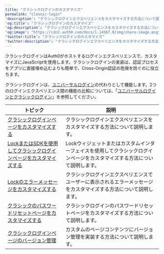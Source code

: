 ---
title: "クラシックログインのカスタマイズ"
permalink: "classic-login"
'description': "クラシックログインエクスペリエンスをカスタマイズする方法について説明します"
'og:title': "クラシックログインのカスタマイズ"
'og:description': "クラシックログインエクスペリエンスをカスタマイズする方法について説明します"
'og:image': "https://cdn2.auth0.com/docs/1.14567.0/img/share-image.png"
'twitter:title': "クラシックログインのカスタマイズ"
'twitter:description': "クラシックログインエクスペリエンスをカスタマイズする方法について説明します"
---

クラシックログインはAuth0がホストするログインエクスペリエンスで、カスタマイズにJavaScriptを使用します。クラシックログインの実装は、認証プロセスをアプリに直接埋め込むよりも簡単で、Cross-Origin認証の危険を防ぐのに役立ちます。

クラシックログインは、[ユニバーサルログイン](/docs/ja-jp/authenticate/login/auth0-universal-login/universal-login-vs-classic-login/universal-experience)の代わりとして機能します。2つのログインエクスペリエンス間の機能の比較については、「[ユニバーサルログインとクラシックログイン](/docs/ja-jp/authenticate/login/auth0-universal-login/universal-login-vs-classic-login)」を参照してください。

<table class="table"><thead>
<tr>
<th><strong>トピック</strong></th>
<th><strong>説明</strong></th>
</tr>
</thead>
<tbody>
<tr>
<td><a href="/docs/ja-jp/customize/login-pages/classic-login/customization-classic">クラシックログインページをカスタマイズする</a></td>
<td>クラシックログインエクスペリエンスをカスタマイズする方法について説明します。</td>
</tr>
<tr>
<td><a href="/docs/ja-jp/customize/login-pages/classic-login/customize-with-lock-sdk">LockまたはSDKを使用してクラシックログインページをカスタマイズする</a></td>
<td>Lockウィジェットまたはカスタムインターフェイスを使用してクラシックログインページをカスタマイズする方法について説明します。</td>
</tr>
<tr>
<td><a href="/docs/ja-jp/customize/login-pages/classic-login/customize-lock-error-messages">Lockのエラーメッセージをカスタマイズする</a></td>
<td>クラシックログインエクスペリエンスでユーザーに表示されるエラーメッセージをカスタマイズする方法について説明します。</td>
</tr>
<tr>
<td><a href="/docs/ja-jp/customize/login-pages/classic-login/customize-password-reset-page">クラシックのパスワードリセットページをカスタマイズする</a></td>
<td>クラシックログインのパスワードリセットページをカスタマイズする方法について説明します。</td>
</tr>
<tr>
<td><a href="/docs/ja-jp/customize/login-pages/classic-login/version-control">クラシックログインページのバージョン管理</a></td>
<td>カスタムのページコンテンツにバージョン管理を実装する方法について説明します。</td>
</tr>
</tbody>
</table>